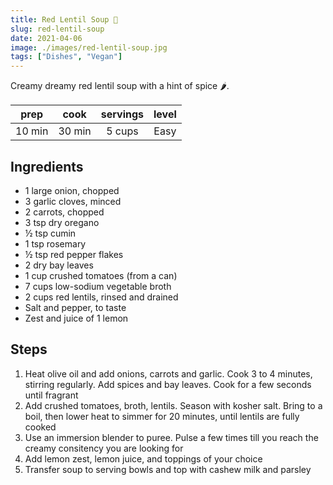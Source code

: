 ```yaml
---
title: Red Lentil Soup 🍲
slug: red-lentil-soup
date: 2021-04-06
image: ./images/red-lentil-soup.jpg
tags: ["Dishes", "Vegan"]
---
```


<StyledParagraph>Creamy dreamy red lentil soup with a hint of spice 🌶.</StyledParagraph>

| prep | cook | servings | level |
| :--: | :--: | :------: | :---: |
| 10 min | 30 min |  5 cups  | Easy  |

## Ingredients

- <ListItem>1 large onion, chopped</ListItem>
- <ListItem>3 garlic cloves, minced</ListItem>
- <ListItem>2 carrots, chopped</ListItem>
- <ListItem>3 tsp dry oregano</ListItem>
- <ListItem>½ tsp cumin</ListItem>
- <ListItem>1 tsp rosemary</ListItem>
- <ListItem>½ tsp red pepper flakes</ListItem>
- <ListItem>2 dry bay leaves</ListItem>
- <ListItem>1 cup crushed tomatoes (from a can)</ListItem>
- <ListItem>7 cups low-sodium vegetable broth</ListItem>
- <ListItem>2 cups red lentils, rinsed and drained</ListItem>
- <ListItem>Salt and pepper, to taste</ListItem>
- <ListItem>Zest and juice of 1 lemon</ListItem>

## Steps

1. Heat olive oil and add onions, carrots and garlic. Cook 3  to 4 minutes, stirring regularly. Add spices and bay leaves. Cook for a few seconds until fragrant
2. Add crushed tomatoes, broth, lentils. Season with kosher salt. Bring to a boil, then lower heat to simmer for 20 minutes, until lentils are fully cooked
3. Use an immersion blender to puree. Pulse a few times till you reach the creamy consitency you are looking for
4. Add lemon zest, lemon juice, and toppings of your choice 
5. Transfer soup to serving bowls and top with cashew milk and parsley
